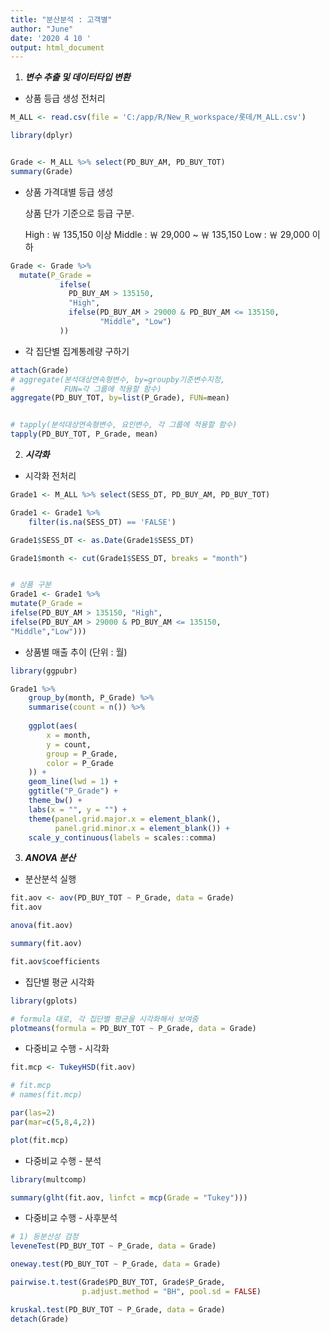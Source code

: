 ---
title: "분산분석 : 고객별"
author: "June"
date: '2020 4 10 '
output: html_document
---


(@) ***변수 추출 및 데이터타입 변환***

+ 상품 등급 생성 전처리

```{r code1, include=TRUE, echo=TRUE, message=FALSE, warning=FALSE}

M_ALL <- read.csv(file = 'C:/app/R/New_R_workspace/롯데/M_ALL.csv')

library(dplyr)


Grade <- M_ALL %>% select(PD_BUY_AM, PD_BUY_TOT)
summary(Grade)

```

+ 상품 가격대별 등급 생성 
  
  상품 단가 기준으로 등급 구분. 
  
  High : ￦ 135,150 이상
  Middle : ￦ 29,000 ~ ￦ 135,150 
  Low : ￦ 29,000 이하

```{r code2, include=TRUE, echo=TRUE, message=FALSE, warning=FALSE}

Grade <- Grade %>%
  mutate(P_Grade =
           ifelse(
             PD_BUY_AM > 135150,
             "High",
             ifelse(PD_BUY_AM > 29000 & PD_BUY_AM <= 135150,
                    "Middle", "Low")
           ))

```

+ 각 집단별 집계통례량 구하기

```{r code3, include=TRUE, echo=TRUE, message=FALSE, warning=FALSE}
attach(Grade)
# aggregate(분석대상연속형변수, by=groupby기준변수지정, 
#           FUN=각 그룹에 적용할 함수)
aggregate(PD_BUY_TOT, by=list(P_Grade), FUN=mean)


# tapply(분석대상연속형변수, 요인변수, 각 그룹에 적용할 함수)
tapply(PD_BUY_TOT, P_Grade, mean)

```


(@) ***시각화***

+ 시각화 전처리

```{r code4, include=TRUE, echo=TRUE, message=FALSE, warning=FALSE}

Grade1 <- M_ALL %>% select(SESS_DT, PD_BUY_AM, PD_BUY_TOT)

Grade1 <- Grade1 %>%
    filter(is.na(SESS_DT) == 'FALSE')

Grade1$SESS_DT <- as.Date(Grade1$SESS_DT)

Grade1$month <- cut(Grade1$SESS_DT, breaks = "month")


# 상품 구분
Grade1 <- Grade1 %>%
mutate(P_Grade =
ifelse(PD_BUY_AM > 135150, "High",
ifelse(PD_BUY_AM > 29000 & PD_BUY_AM <= 135150,
"Middle","Low")))

```

+ 상품별 매출 추이 (단위 : 월)

```{r code5, include=TRUE, echo=TRUE, message=FALSE, warning=FALSE}
library(ggpubr)

Grade1 %>%
    group_by(month, P_Grade) %>%
    summarise(count = n()) %>%
    
    ggplot(aes(
        x = month,
        y = count,
        group = P_Grade,
        color = P_Grade
    )) +
    geom_line(lwd = 1) +
    ggtitle("P_Grade") +
    theme_bw() +
    labs(x = "", y = "") +
    theme(panel.grid.major.x = element_blank(),
          panel.grid.minor.x = element_blank()) +
    scale_y_continuous(labels = scales::comma)

```


(@) ***ANOVA 분산***


+ 분산분석 실행

```{r code6, include=TRUE, echo=TRUE, message=FALSE, warning=FALSE}


fit.aov <- aov(PD_BUY_TOT ~ P_Grade, data = Grade)
fit.aov

anova(fit.aov)

summary(fit.aov)

fit.aov$coefficients

```

+ 집단별 평균 시각화

```{r code7, include=TRUE, echo=TRUE, message=FALSE, warning=FALSE}

library(gplots)

# formula 대로, 각 집단별 평균을 시각화해서 보여줌
plotmeans(formula = PD_BUY_TOT ~ P_Grade, data = Grade)

```

+ 다중비교 수행 - 시각화

```{r code8, include=TRUE, echo=TRUE, message=FALSE, warning=FALSE}

fit.mcp <- TukeyHSD(fit.aov)

# fit.mcp
# names(fit.mcp)

par(las=2)
par(mar=c(5,8,4,2))

plot(fit.mcp)

```

+ 다중비교 수행 - 분석

```{r code9, include=TRUE, echo=TRUE, message=FALSE, warning=FALSE}

library(multcomp)

summary(glht(fit.aov, linfct = mcp(Grade = "Tukey")))

```

+ 다중비교 수행 - 사후분석

```{r code10, include=TRUE, echo=TRUE, message=FALSE, warning=FALSE}

# 1) 등분산성 검정
leveneTest(PD_BUY_TOT ~ P_Grade, data = Grade)

oneway.test(PD_BUY_TOT ~ P_Grade, data = Grade)

pairwise.t.test(Grade$PD_BUY_TOT, Grade$P_Grade,
                p.adjust.method = "BH", pool.sd = FALSE)

kruskal.test(PD_BUY_TOT ~ P_Grade, data = Grade)
detach(Grade)
```











